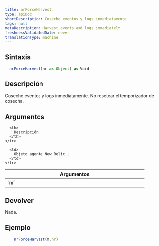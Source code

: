 ```yaml
---
title: nrForceHarvest
type: apiDoc
shortDescription: Coseche eventos y logs inmediatamente
tags: null
metaDescription: Harvest events and logs immediately
freshnessValidatedDate: never
translationType: machine
---
```


## Sintaxis

```js
  nrForceHarvest(nr as Object) as Void
```

## Descripción

Coseche eventos y logs inmediatamente. No resetear el temporizador de cosecha.

## Argumentos

<table>
  <thead>
    <tr>
      <th width="25%">
        Argumentos
      </th>

      <th>
        Descripción
      </th>
    </tr>
  </thead>

  <tbody>
    <tr>
      <td>
        `nr`
      </td>

      <td>
        Objeto agente New Relic .
      </td>
    </tr>
  </tbody>
</table>

## Devolver

Nada.

## Ejemplo

```js
  	nrForceHarvest(m.nr)
```